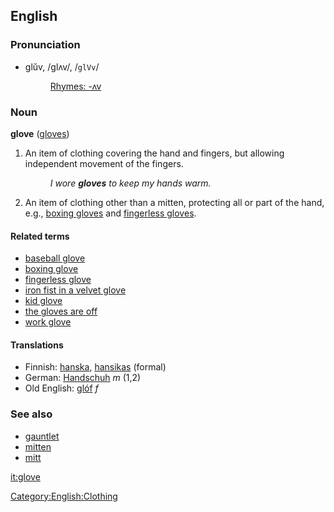==English==
===Pronunciation===
*glŭv, /ɡlʌv/, /<tt>glVv</tt>/
*:[[Rhymes:English:-ʌv|Rhymes: -ʌv]]

===Noun===
'''glove''' ([[gloves]])

# An item of clothing covering the hand and fingers, but allowing independent movement of the fingers.
#: ''I wore '''gloves''' to keep my hands warm.''
# An item of clothing other than a mitten, protecting all or part of the hand, e.g., [[boxing glove]]s and [[fingerless glove]]s.

====Related terms====
* [[baseball glove]]
* [[boxing glove]]
* [[fingerless glove]]
* [[iron fist in a velvet glove]]
* [[kid glove]]
* [[the gloves are off]]
* [[work glove]]

====Translations====
*Finnish: [[hanska]], [[hansikas]] (formal)
*German: [[Handschuh]] ''m'' (1,2)
*Old English: [[glóf]] ''f''

===See also===
* [[gauntlet]]
* [[mitten]]
* [[mitt]]

[[Category:English:Clothing]]

[[it:glove]]